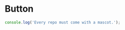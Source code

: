 # Button

```js
console.log('Every repo must come with a mascot.');
```

```tsx file=../../../src/components/gov-button/gov-button.tsx

```
